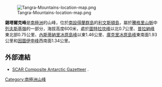 {{no footnotes|time=2013-10-29T04:05:05+00:00}}
[[Image:Tangra-Mountains-location-map.png|thumb]]

'''錫塔爾克峰'''是[[南極洲|南極洲]]的山峰，位於[[南設得蘭群島|南設得蘭群島]]的[[利文斯頓島|利文斯頓島]]，屬於[[騰格里山脈|騰格里山脈]]中[[列夫斯基嶺|列夫斯基嶺]]的一部分，海拔高度600米，處於[[圖特拉坎峰|圖特拉坎峰]]以北0.7公里、[[普拉納峰|普拉納峰]]東北部0.75公里、[[內斯蒂納里冰原島峰|內斯蒂納里冰原島峰]]以東1.46公里、[[庫克里冰原島峰|庫克里冰原島峰]]東南面1.93公里和[[因圖伊申峰|因圖伊申峰]]西南面1.34公里。

{{coord|62|38|49.7|S|60|03|38|W|display=title}}

==外部連結==
* [http://data.aad.gov.au/aadc/gaz/scar/ SCAR Composite Antarctic Gazetteer] {{WebCite|url=https://www.webcitation.org/5ug2CfC7m?url=http://data.aad.gov.au/aadc/gaz/scar/ |date=20101202140255 |dateformat=iso }}.

{{Antarctica-geo-stub}}
[[Category:南極洲山峰|Category:南極洲山峰]]